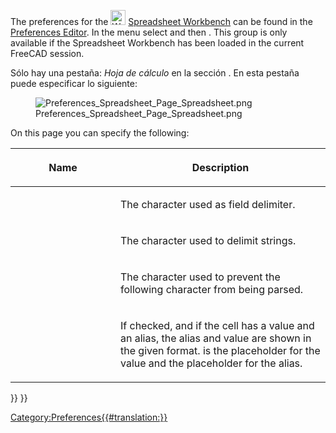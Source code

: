 <languages/>

{{Docnav
|[[Spreadsheet_SetAlias/es|Establecer Alias]]
|
|[[Spreadsheet_Workbench/es|Hoja de cálculo]]
|IconL=Spreadsheet_SetAlias.svg
|IconR=
|IconC=Workbench_Spreadsheet.svg
}}

{{TOCright}}

The preferences for the [[Image:Workbench_Spreadsheet.svg|24px|link=Spreadsheet_Workbench]] [[Spreadsheet_Workbench|Spreadsheet Workbench]] can be found in the [[Preferences Editor|Preferences Editor]]. In the menu select {{MenuCommand|Edit → Preferences...}} and then {{MenuCommand|[[Image:Workbench_Spreadsheet.svg|16px]] Spreadsheet}}. This group is only available if the Spreadsheet Workbench has been loaded in the current FreeCAD session.

<div class="mw-translate-fuzzy">
Sólo hay una pestaña: ''Hoja de cálculo'' en la sección {{MenuCommand|Hoja de cálculo}}.  En esta pestaña puede especificar lo siguiente:
</div>

[[Image:Preferences_Spreadsheet_Page_Spreadsheet.png]]

On this page you can specify the following:

{| class="wikitable"
!style="width: 33%;"|Name
!style="width: 66%;"|Description
|-
| {{MenuCommand|Delimiter Character}}
|  The character used as field delimiter.
|-
| {{MenuCommand|Quote Character}}
|  The character used to delimit strings.
|-
| {{MenuCommand|Escape Character}}
|  The character used to prevent the following character from being parsed.
|-
| {{MenuCommand|Show alias in cell with format}}
|  If checked, and if the cell has a value and an alias, the alias and value are shown in the given format. {{Value|%V}} is the placeholder for the value and {{Value|%A}} the placeholder for the alias. {{Version|1.0}}
|}


{{Docnav
|[[Spreadsheet_SetAlias|Set Alias]]
|
|[[Spreadsheet_Workbench|Spreadsheet]]
|IconL=Spreadsheet_SetAlias.svg
|IconR=
|IconC=Workbench_Spreadsheet.svg
}}

{{Spreadsheet_Tools_navi{{#translation:}}}}
{{Userdocnavi{{#translation:}}}}
[[Category:Preferences{{#translation:}}]]